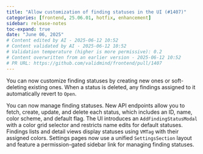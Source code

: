 ```yaml
---
title: "Allow customization of finding statuses in the UI (#1407)"
categories: [frontend, 25.06.01, hotfix, enhancement]
sidebar: release-notes
toc-expand: true
date: "June 06, 2025"
# Content edited by AI - 2025-06-12 10:52
# Content validated by AI - 2025-06-12 10:52
# Validation temperature (higher is more permissive): 0.2
# Content overwritten from an earlier version - 2025-06-12 10:52
# PR URL: https://github.com/validmind/frontend/pull/1407
---
```


You can now customize finding statuses by creating new ones or soft-deleting existing ones. When a status is deleted, any findings assigned to it automatically revert to `Open`.

You can now manage finding statuses. New API endpoints allow you to fetch, create, update, and delete each status, which includes an ID, name, color scheme, and default flag. The UI introduces an `AddFindingStatusModal` with a color grid selector and restricts name edits for default statuses. Findings lists and detail views display statuses using `VMTag` with their assigned colors. Settings pages now use a unified `SettingsSection` layout and feature a permission-gated sidebar link for managing finding statuses.

<!--- VALIDATION SUMMARY
Content Type: summary (grouped_text)
Validation Status: PASSED
Attempts: 1
Validation Temperature: 0.2
Last Validation: 2025-06-12 10:51:58
Result: The edited content maintains the essential details and structure of the original content while making minor stylistic adjustments. It effectively communicates the introduction of a new feature for managing finding statuses, detailing both backend and frontend changes. The content is clear and free o...

VALIDATION SUMMARY 2
Content Type: summary (deduplicated_text)
Validation Status: PASSED
Attempts: 1
Validation Temperature: 0.2
Last Validation: 2025-06-12 10:52:10
Result: The edited content effectively summarizes the original release notes, capturing the key features and updates introduced in the application. It maintains clarity and conciseness while ensuring that the essential details are conveyed. There are no serious issues present in the edited content. It is ac...

VALIDATION SUMMARY 3
Content Type: summary (edited_text)
Validation Status: PASSED
Attempts: 1
Validation Temperature: 0.2
Last Validation: 2025-06-12 10:52:12
Result: The edited content is clear and maintains the original meaning while improving readability. There are no serious issues present. The changes made are stylistic and enhance the flow of the text. The release notes are ready for publication.

VALIDATION SUMMARY 4
Content Type: summary (grouped_text)
Validation Status: PASSED
Attempts: 1
Validation Temperature: 0.2
Last Validation: 2025-06-12 10:51:58
Result: The edited content maintains the essential details and structure of the original content while making minor stylistic adjustments. It effectively communicates the introduction of a new feature for managing finding statuses, detailing both backend and frontend changes. The content is clear and free o...

VALIDATION SUMMARY 5
Content Type: summary (deduplicated_text)
Validation Status: PASSED
Attempts: 1
Validation Temperature: 0.2
Last Validation: 2025-06-12 10:52:10
Result: The edited content effectively summarizes the original release notes, capturing the key features and updates introduced in the application. It maintains clarity and conciseness while ensuring that the essential details are conveyed. There are no serious issues present in the edited content. It is ac...

VALIDATION SUMMARY 6
Content Type: summary (edited_text)
Validation Status: PASSED
Attempts: 1
Validation Temperature: 0.2
Last Validation: 2025-06-12 10:52:12
Result: The edited content is clear and maintains the original meaning while improving readability. There are no serious issues present. The changes made are stylistic and enhance the flow of the text. The release notes are ready for publication.

VALIDATION SUMMARY 7
Content Type: notes (grouped_text)
Validation Status: PASSED
Attempts: 1
Validation Temperature: 0.2
Last Validation: 2025-06-12 10:52:16
Result: The edited content is clear and concise, effectively summarizing the changes introduced. It maintains the essential details from the original content while improving readability. There are no serious issues present, so this content passes the quality check.

VALIDATION SUMMARY 8
Content Type: notes (deduplicated_text)
Validation Status: PASSED
Attempts: 1
Validation Temperature: 0.2
Last Validation: 2025-06-12 10:52:28
Result: The edited content is clear and accurately conveys the same information as the original. It maintains the functionality details and uses concise language. There are no serious issues present. The content is approved.

VALIDATION SUMMARY 9
Content Type: notes (edited_text)
Validation Status: PASSED
Attempts: 1
Validation Temperature: 0.2
Last Validation: 2025-06-12 10:52:30
Result: The edited content is identical to the original content and does not contain any serious issues. It accurately conveys the information about customizing finding statuses and the behavior when a status is deleted. The release note is clear and concise. Approved.

VALIDATION SUMMARY 10
Content Type: summary (grouped_text)
Validation Status: PASSED
Attempts: 1
Validation Temperature: 0.2
Last Validation: 2025-06-12 10:51:58
Result: The edited content maintains the essential details and structure of the original content while making minor stylistic adjustments. It effectively communicates the introduction of a new feature for managing finding statuses, detailing both backend and frontend changes. The content is clear and free o...

VALIDATION SUMMARY 11
Content Type: summary (deduplicated_text)
Validation Status: PASSED
Attempts: 1
Validation Temperature: 0.2
Last Validation: 2025-06-12 10:52:10
Result: The edited content effectively summarizes the original release notes, capturing the key features and updates introduced in the application. It maintains clarity and conciseness while ensuring that the essential details are conveyed. There are no serious issues present in the edited content. It is ac...

VALIDATION SUMMARY 12
Content Type: summary (edited_text)
Validation Status: PASSED
Attempts: 1
Validation Temperature: 0.2
Last Validation: 2025-06-12 10:52:12
Result: The edited content is clear and maintains the original meaning while improving readability. There are no serious issues present. The changes made are stylistic and enhance the flow of the text. The release notes are ready for publication.

VALIDATION SUMMARY 13
Content Type: notes (grouped_text)
Validation Status: PASSED
Attempts: 1
Validation Temperature: 0.2
Last Validation: 2025-06-12 10:52:16
Result: The edited content is clear and concise, effectively summarizing the changes introduced. It maintains the essential details from the original content while improving readability. There are no serious issues present, so this content passes the quality check.

VALIDATION SUMMARY 14
Content Type: notes (deduplicated_text)
Validation Status: PASSED
Attempts: 1
Validation Temperature: 0.2
Last Validation: 2025-06-12 10:52:28
Result: The edited content is clear and accurately conveys the same information as the original. It maintains the functionality details and uses concise language. There are no serious issues present. The content is approved.

VALIDATION SUMMARY 15
Content Type: notes (edited_text)
Validation Status: PASSED
Attempts: 1
Validation Temperature: 0.2
Last Validation: 2025-06-12 10:52:30
Result: The edited content is identical to the original content and does not contain any serious issues. It accurately conveys the information about customizing finding statuses and the behavior when a status is deleted. The release note is clear and concise. Approved.

VALIDATION SUMMARY 16
Content Type: title
Validation Status: PASSED
Attempts: 1
Validation Temperature: 0.2
Last Validation: 2025-06-12 10:52:31
Result: The edited content is clear and concise, effectively conveying the main point of the original content. It maintains the essential information and is suitable for release notes. There are no serious issues present. 

Verdict: Pass
--->
